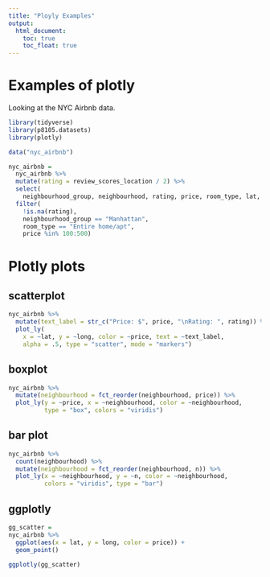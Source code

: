 ```yaml
---
title: "Ployly Examples"
output: 
  html_document:
    toc: true
    toc_float: true
---
```


# Examples of plotly

Looking at the NYC Airbnb data.

```r
library(tidyverse)
library(p8105.datasets)
library(plotly)
```

```r
data("nyc_airbnb")

nyc_airbnb = 
  nyc_airbnb %>% 
  mutate(rating = review_scores_location / 2) %>%
  select(
    neighbourhood_group, neighbourhood, rating, price, room_type, lat, long) %>%
  filter(
    !is.na(rating), 
    neighbourhood_group == "Manhattan",
    room_type == "Entire home/apt",
    price %in% 100:500)
```

# Plotly plots

## scatterplot

```r
nyc_airbnb %>% 
  mutate(text_label = str_c("Price: $", price, "\nRating: ", rating)) %>% 
  plot_ly(
    x = ~lat, y = ~long, color = ~price, text = ~text_label,
    alpha = .5, type = "scatter", mode = "markers")
```

## boxplot

```r
nyc_airbnb %>% 
  mutate(neighbourhood = fct_reorder(neighbourhood, price)) %>% 
  plot_ly(y = ~price, x = ~neighbourhood, color = ~neighbourhood,
          type = "box", colors = "viridis")
```

## bar plot

```r
nyc_airbnb %>% 
  count(neighbourhood) %>% 
  mutate(neighbourhood = fct_reorder(neighbourhood, n)) %>% 
  plot_ly(x = ~neighbourhood, y = ~n, color = ~neighbourhood,
          colors = "viridis", type = "bar")
```

## ggplotly

```r
gg_scatter =
nyc_airbnb %>% 
  ggplot(aes(x = lat, y = long, color = price)) +
  geom_point()

ggplotly(gg_scatter)
```